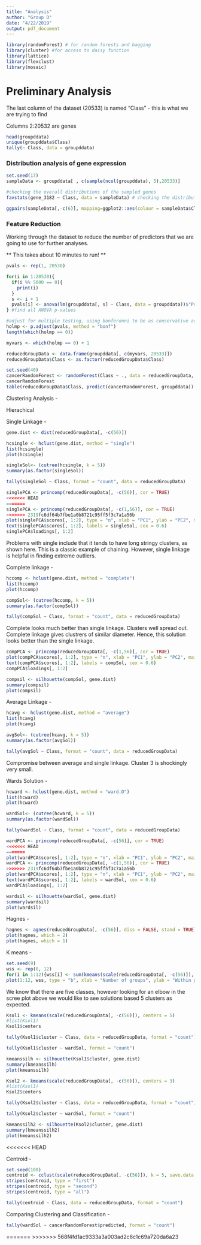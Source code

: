 ```yaml
---
title: "Analysis"
author: "Group D"
date: "4/22/2019"
output: pdf_document
---
```



```r
library(randomForest) # for random forests and bagging
library(cluster) #for access to daisy function
library(lattice)
library(flexclust)
library(mosaic) 
```

# Preliminary Analysis

The last column of the dataset (20533) is named "Class" - this is what we are trying to find

Columns 2:20532 are genes

```r
head(groupddata)
unique(groupddata$Class)
tally(~ Class, data = groupddata)
```

### Distribution analysis of gene expression

```r
set.seed(17)
sampleData <- groupddata[ , c(sample(ncol(groupddata), 5),20533)]

#checking the overall distributions of the sampled genes
favstats(gene_3182 ~ Class, data = sampleData) # checking the distribution of one of the genes by class

ggpairs(sampleData[,-c(6)], mapping=ggplot2::aes(colour = sampleData$Class))
```

### Feature Reduction

Working through the dataset to reduce the number of predictors that we are going to use for further analyses.

** This takes about 10 minutes to run! **

```r
pvals <- rep(1, 20530)

for(i in 1:20530){
  if(i %% 5000 == 0){
    print(i)
  }
  s <- i + 1
  pvals[i] <- anova(lm(groupddata[, s] ~ Class, data = groupddata))$"Pr(>F)"[1]
} #find all ANOVA p-values

#adjust for multiple testing, using bonferonni to be as conservative as possible
holmp <- p.adjust(pvals, method = "bonf")
length(which(holmp == 0))

myvars <- which(holmp == 0) + 1 

reducedGroupData <- data.frame(groupddata[, c(myvars, 20533)])
reducedGroupData$Class <- as.factor(reducedGroupData$Class)

```





```r
set.seed(40)
cancerRandomForest <- randomForest(Class ~ ., data = reducedGroupData, mtry = 10, ntree = 100, importance = T, proximity = T)
cancerRandomForest
table(reducedGroupData$Class, predict(cancerRandomForest, groupddata))
```



Clustering Analysis - 

Hierachical 

Single Linkage  - 

```r
gene.dist <- dist(reducedGroupData[, -c(56)])
```

```r
hcsingle <- hclust(gene.dist, method = "single")
list(hcsingle)
plot(hcsingle)
```

```r
singleSol<- (cutree(hcsingle, k = 5))
summary(as.factor(singleSol))
```


```r
tally(singleSol ~ Class, format = "count", data = reducedGroupData)
```


```r
singlePCA <- princomp(reducedGroupData[, -c(56)], cor = TRUE)
<<<<<<< HEAD
=======
singlePCA <- princomp(reducedGroupData[, -c(1,56)], cor = TRUE)
>>>>>>> 2319fc6df64b7fbe1a0b8721c95ff5f3c7a1a56b
plot(singlePCA$scores[, 1:2], type = "n", xlab = "PC1", ylab = "PC2", main = "Single Five cluster solution") #blank!
text(singlePCA$scores[, 1:2], labels = singleSol, cex = 0.6)
singlePCA$loadings[, 1:2]
```
Problems with single include that it tends to have long stringy clusters, as shown here. This is a classic example of chaining. However, single linkage is helpful in finding extreme outliers. 


Complete linkage - 

```r
hccomp <- hclust(gene.dist, method = "complete")
list(hccomp)
plot(hccomp)
```

```r
compSol<- (cutree(hccomp, k = 5))
summary(as.factor(compSol))
```

```r
tally(compSol ~ Class, format = "count", data = reducedGroupData)
```

Complete looks much better than single linkage. Clusters well spread out. Complete linkage gives clustrers of similar diameter. Hence, this solution looks better than the single linkage. 



```r
compPCA <- princomp(reducedGroupData[, -c(1,56)], cor = TRUE)
plot(compPCA$scores[, 1:2], type = "n", xlab = "PC1", ylab = "PC2", main = "Complete Linkage's Five cluster solution") #blank!
text(compPCA$scores[, 1:2], labels = compSol, cex = 0.6)
compPCA$loadings[, 1:2]
```



```r
compsil <- silhouette(compSol, gene.dist)
summary(compsil)
plot(compsil)
```


Average Linkage - 
```r
hcavg <- hclust(gene.dist, method = "average")
list(hcavg)
plot(hcavg)
```


```r
avgSol<- (cutree(hcavg, k = 5))
summary(as.factor(avgSol))
```


```r
tally(avgSol ~ Class, format = "count", data = reducedGroupData)
```
Compromise between average and single linkage. Cluster 3 is shockingly very small. 

Wards Solution - 

```r
hcward <- hclust(gene.dist, method = "ward.D")
list(hcward)
plot(hcward)
```

```r
wardSol<- (cutree(hcward, k = 5))
summary(as.factor(wardSol))
```

```r
tally(wardSol ~ Class, format = "count", data = reducedGroupData)
```


```r
wardPCA <- princomp(reducedGroupData[, -c(56)], cor = TRUE)
<<<<<<< HEAD
=======
plot(wardPCA$scores[, 1:2], type = "n", xlab = "PC1", ylab = "PC2", main = "Ward's Five cluster solution")
wardPCA <- princomp(reducedGroupData[, -c(1,56)], cor = TRUE)
>>>>>>> 2319fc6df64b7fbe1a0b8721c95ff5f3c7a1a56b
plot(wardPCA$scores[, 1:2], type = "n", xlab = "PC1", ylab = "PC2", main = "Ward's Five cluster solution") #blank!
text(wardPCA$scores[, 1:2], labels = wardSol, cex = 0.6)
wardPCA$loadings[, 1:2]
```

```r
wardsil <- silhouette(wardSol, gene.dist)
summary(wardsil)
plot(wardsil)
```


Hagnes - 


```r
hagnes <- agnes(reducedGroupData[, -c(56)], diss = FALSE, stand = TRUE)
plot(hagnes, which = 2)
plot(hagnes, which = 1) 
```



K means - 

```r
set.seed(9)
wss <- rep(0, 12) 
for(i in 1:12){wss[i] <- sum(kmeans(scale(reducedGroupData[, -c(56)]), centers = i)$withinss)}                   
plot(1:12, wss, type = "b", xlab = "Number of groups", ylab = "Within groups sum of squares")
```

We know that there are five classes, however looking for an elbow in the scree plot above we would like to see solutions based 5 clusters as expected.  


```r
Ksol1 <- kmeans(scale(reducedGroupData[, -c(56)]), centers = 5) 
#list(Ksol1)
Ksol1$centers
```

```r
tally(Ksol1$cluster ~ Class, data = reducedGroupData, format = "count")
```

```r
tally(Ksol1$cluster ~ wardSol, format = "count")
```

```r
kmeanssilh <- silhouette(Ksol1$cluster, gene.dist)
summary(kmeanssilh)
plot(kmeanssilh)
```



```r
Ksol2 <- kmeans(scale(reducedGroupData[, -c(56)]), centers = 3) 
#list(Ksol1)
Ksol2$centers
```


```r
tally(Ksol2$cluster ~ Class, data = reducedGroupData, format = "count")
```

```r
tally(Ksol2$cluster ~ wardSol, format = "count")
```

```r
kmeanssilh2 <- silhouette(Ksol2$cluster, gene.dist)
summary(kmeanssilh2)
plot(kmeanssilh2)
```

<<<<<<< HEAD

Centroid - 

```r
set.seed(100)
centroid <- cclust(scale(reducedGroupData[, -c(56)]), k = 5, save.data = TRUE)
stripes(centroid, type = "first") 
stripes(centroid, type = "second") 
stripes(centroid, type = "all")
```

```r
tally(centroid ~ Class, data = reducedGroupData, format = "count")
```


Comparing Clustering and Classification - 


```r
tally(wardSol ~ cancerRandomForest$predicted, format = "count")
```



=======
>>>>>>> 568f4fd1ac9333a3a003ad2c6c1c69a720da6a23

